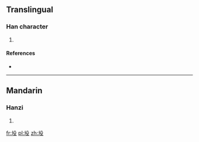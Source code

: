 ==Translingual==

===Han character===
{{Han char|rn=32|rad=土|as=04|sn=7|four=|canj=土竹弓水 (GHNE)}}

# {{defn|Han|sort=土04}}

====References====
* {{Han ref|kx=0224.280|dkj=04913|dj=0459.170|hdz=10426.050|uh=5744|ud=22340}}

----

==Mandarin==

===Hanzi===
{{cmn-hanzi|pin=[[tóu]] ([[tou2]]), [[yùn]] ([[yun4]])|wg=t'ou<sup>2</sup>, yün<sup>4</sup>}}

# {{defn|Mandarin|sort=土04}}

[[fr:坄]]
[[pl:坄]]
[[zh:坄]]